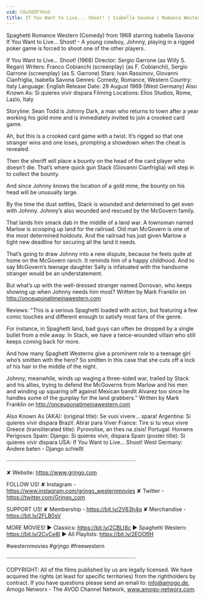 ```yaml
---
vid: COu50ZFYHsU
title: If You Want to Live... Shoot! | Isabella Savona | Romance Western | Wild West | Spaghetti Western
---
```


Spaghetti Romance Western (Comedy) from 1968 starring Isabella Savona: If You Want to Live... Shoot! - A young cowboy, Johnny, playing in a rigged poker game is forced to shoot one of the other players.

If You Want to Live... Shoot! (1968)
Director: Sergio Garrone (as Willy S. Regan)
Writers: Franco Cobianchi (screenplay) (as F. Cobianchi), Sergio Garrone (screenplay) (as S. Garrone)
Stars: Ivan Rassimov, Giovanni Cianfriglia, Isabella Savona 
Genres: Comedy, Romance, Western 
Country: Italy
Language: English
Release Date: 29 August 1969 (West Germany) 
Also Known As: Si quieres vivir dispara 
Filming Locations: Elios Studios, Rome, Lazio, Italy 

Storyline:
Sean Todd is Johnny Dark, a man who returns to town after a year working his gold mine and is immediately invited to join a crooked card game.

Ah, but this is a crooked card game with a twist. It’s rigged so that one stranger wins and one loses, prompting a showdown when the cheat is revealed.

Then the sheriff will place a bounty on the head of the card player who doesn’t die. That’s where quick gun Stack (Giovanni Cianfriglia) will step in to collect the bounty.

And since Johnny knows the location of a gold mine, the bounty on his head will be unusually large.

By the time the dust settles, Stack is wounded and determined to get even with Johnny. Johnny’s also wounded and rescued by the McGovern family.

That lands him smack dab in the middle of a land war. A townsman named Marlow is scooping up land for the railroad. Old man McGovern is one of the most determined holdouts. And the railroad has just given Marlow a tight new deadline for securing all the land it needs.

That’s going to draw Johnny into a new dispute, because he feels quite at home on the McGovern ranch. It reminds him of a happy childhood. And to say McGovern’s teenage daughter Sally is infatuated with the handsome stranger would be an understatement.

But what’s up with the well-dressed stranger named Donovan, who keeps showing up when Johnny needs him most? Written by Mark Franklin on http://onceuponatimeinawestern.com

Reviews:
"This is a serious Spaghetti loaded with action, but featuring a few comic touches and different enough to satisfy most fans of the genre.

For instance, in Spaghetti land, bad guys can often be dropped by a single bullet from a mile away. In Stack, we have a twice-wounded villain who still keeps coming back for more.

And how many Spaghett Westerns give a prominent role to a teenage girl who’s smitten with the hero? So smitten in this case that she cuts off a lock of his hair in the middle of the night.

Johnny, meanwhile, winds up waging a three-sided war, trailed by Stack and his allies, trying to defend the McGoverns from Marlow and his men and winding up squaring off against Mexican bandit Alvarez too since he handles some of the gunplay for the land grabbers." Written by Mark Franklin on http://onceuponatimeinawestern.com

Also Known As (AKA):
(original title): Se vuoi vivere... spara!
Argentina: Si quieres vivir dispara
Brazil: Atirar para Viver
France: Tire si tu veux vivre
Greece (transliterated title): Pyrovolise, an thes na zisis!
Portugal: Homens Perigosos
Spain: Django: Si quieres vivir, dispara
Spain (poster title): Si quieres vivir dispara
USA: If You Want to Live... Shoot!
West Germany: Andere beten - Django schießt

····················································································

✘ Website: https://www.grjngo.com

FOLLOW US!
✘ Instagram - https://www.instagram.com/grjngo_westernmovies
✘ Twitter - https://twitter.com/Grjngo_com

SUPPORT US!
✘ Membership - https://bit.ly/2V63h4q
✘ Merchandise - https://bit.ly/2FLB0sV

MORE MOVIES! 
► Classics: https://bit.ly/2CBLt8c 
► Spaghetti Western: https://bit.ly/2CyCe8I 
► All Playlists: https://bit.ly/2EOOfIH 

#westernmovies #grjngo #freewestern

····················································································

COPYRIGHT: All of the films published by us are legally licensed. We have acquired the rights (at least for specific territories) from the rightholders by contract. If you have questions please send an email to: info@amogo.de, Amogo Networx - The AVOD Channel Network, www.amogo-networx.com.